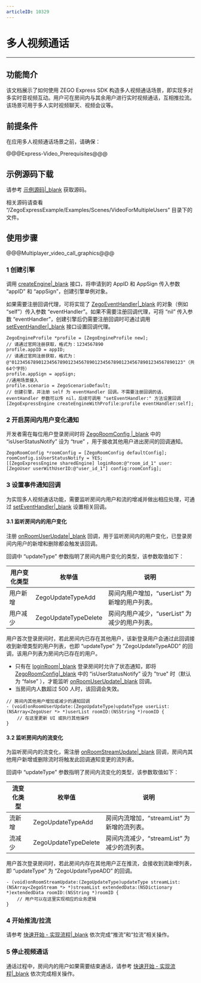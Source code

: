 ```yaml
---
articleID: 10329
---
```

# 多人视频通话

- - -

## 功能简介

该文档展示了如何使用 ZEGO Express SDK 构造多人视频通话场景，即实现多对多实时音视频互动。用户可在房间内与其余用户进行实时视频通话，互相推拉流。该场景可用于多人实时视频聊天、视频会议等。

## 前提条件

在应用多人视频通话场景之前，请确保：

@@@Express-Video_Prerequisites@@@

## 示例源码下载

请参考 [示例源码\|_blank](!ExpressVideoSDK-DownloadDemo/DownloadDemo) 获取源码。

相关源码请查看 “/ZegoExpressExample/Examples/Scenes/VideoForMultipleUsers” 目录下的文件。

## 使用步骤

@@@Multiplayer_video_call_graphics@@@

### 1 创建引擎  

调用 [createEngine\|_blank](@createEngineWithProfile) 接口，将申请到的 AppID 和 AppSign 传入参数 “appID” 和 “appSign”，创建引擎单例对象。

如果需要注册回调代理，可将实现了 [ZegoEventHandler\|_blank](@-ZegoEventHandler) 的对象（例如 “self”）传入参数 “eventHandler”。如果不需要注册回调代理，可将 “nil” 传入参数 “eventHandler”，创建引擎后仍需要注册回调时可通过调用 [setEventHandler\|_blank](@setEventHandler-ZegoExpressEngine) 接口设置回调代理。

```objc
ZegoEngineProfile *profile = [ZegoEngineProfile new];
// 请通过官网注册获取，格式为：1234567890
profile.appID = appID; 
// 请通过官网注册获取，格式为：@"0123456789012345678901234567890123456789012345678901234567890123"（共64个字符）
profile.appSign = appSign;
//通用场景接入
profile.scenario = ZegoScenarioDefault; 
// 创建引擎，并注册 self 为 eventHandler 回调。不需要注册回调的话，eventHandler 参数可以传 nil，后续可调用 "setEventHandler:" 方法设置回调
[ZegoExpressEngine createEngineWithProfile:profile eventHandler:self];
```


### 2 开启房间内用户变化通知

开发者需在每位用户登录房间时将 [ZegoRoomConfig \|_blank](@-ZegoRoomConfig) 中的 “isUserStatusNotify” 设为 “true” ，用于接收其他用户进出房间的回调通知。

```objc
ZegoRoomConfig *roomConfig = [ZegoRoomConfig defaultConfig];
roomConfig.isUserStatusNotify = YES;
[[ZegoExpressEngine sharedEngine] loginRoom:@"room_id_1" user:[ZegoUser userWithUserID:@"user_id_1"] config:roomConfig];
```

### 3 设置事件通知回调

为实现多人视频通话功能，需要监听房间内用户和流的增减并做出相应处理，可通过 [setEventHandler\|_blank](@setEventHandler-ZegoExpressEngine) 设置相关回调。

#### 3.1 监听房间内的用户变化

注册 [onRoomUserUpdate\|_blank](@onRoomUserUpdate) 回调，用于监听房间内的用户变化，已登录房间内用户的新增和删除都会触发该回调。

回调中 “updateType” 参数指明了房间内用户变化的类型，该参数取值如下：

|用户变化类型|枚举值|说明|
|-|-|-|
|用户新增|ZegoUpdateTypeAdd|房间内用户增加，“userList” 为新增的用户列表。|
|用户减少|ZegoUpdateTypeDelete|房间内用户减少，“userList” 为减少的用户列表。|

用户首次登录房间时，若此房间内已存在其他用户，该新登录用户会通过此回调接收到新增类型的用户列表，也即 “updateType” 为 “ZegoUpdateTypeADD” 的回调，该用户列表为房间内已存在的用户。

<div class="mk-warning">

- 只有在 [loginRoom\|_blank](@loginRoom) 登录房间时允许了状态通知，即将 [ZegoRoomConfig\|_blank](@-ZegoRoomConfig) 中的 “isUserStatusNotify” 设为 "true" 时（默认为 “false” ），才能监听 [onRoomUserUpdate\|_blank](@onRoomUserUpdate) 回调。
- 当房间内人数超过 500 人时，该回调会失效。


</div>

```objc
// 房间内其他用户增加或减少的通知回调
- (void)onRoomUserUpdate:(ZegoUpdateType)updateType userList:(NSArray<ZegoUser *> *)userList roomID:(NSString *)roomID {
    // 在这里更新 UI 或执行其他操作
}
```

#### 3.2 监听房间内的流变化

为监听房间内的流变化，需注册 [onRoomStreamUpdate\|_blank](@onRoomStreamUpdate) 回调，房间内其他用户新增或删除流时将触发此回调通知变更的流列表。

回调中 “updateType” 参数指明了房间内流变化的类型，该参数取值如下：

|流变化类型|枚举值|说明|
|-|-|-|
|流新增|ZegoUpdateTypeAdd|房间内流增加，“streamList” 为新增的流列表。|
|流减少|ZegoUpdateTypeDelete|房间内流减少，“streamList” 为减少的流列表。|


用户首次登录房间时，若此房间内存在其他用户正在推流，会接收到流新增列表，即 “updateType” 为 “ZegoUpdateTypeADD” 的回调。

```objc
- (void)onRoomStreamUpdate:(ZegoUpdateType)updateType streamList:(NSArray<ZegoStream *> *)streamList extendedData:(NSDictionary *)extendedData roomID:(NSString *)roomID {
    // 用户可以在这里实现相应的业务逻辑
}
```

### 4 开始推流/拉流

请参考 [快速开始 - 实现流程\|_blank](!ExpressVideoSDK-Integration/Solution_Implementation#publishingStream) 依次完成“推流”和“拉流”相关操作。

### 5 停止视频通话

通话过程中，房间内的用户如果需要结束通话，请参考 [快速开始 - 实现流程\|_blank](!Integration/Solution_Implementation#publishingStream#5_2) 依次完成相关操作。
